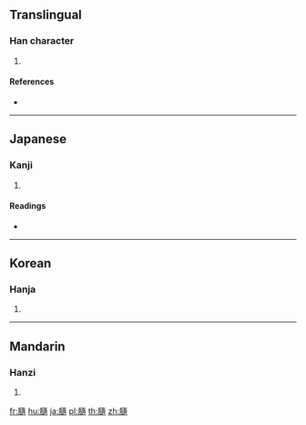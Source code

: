 {{character info/new}}
{{also|髓}}
==Translingual==

===Han character===
{{Han char|rn=130|rad=肉|as=13|sn=17|four=|canj=BYKB}}

# {{defn|Han|sort=肉13}}

====References====
* {{Han ref|kx=0995.140|dkj=29924|dj=1446.260|hdz=32115.110|uh=81B8|ud=33208}}

----

==Japanese==

===Kanji===
{{ja-kanji|grade=|rs=肉13}}

# {{defn|lang=ja|sort=肉13}}

====Readings====
* {{ja-readings|on=[[ずい]] (zui), [[すい]] (sui)|kun=[[あな]] (ana)|nanori=}}

----

==Korean==

===Hanja===
{{ko-hanja|hangeul=수|eumhun=|rv=su|mr=su|y=swu}}

# {{defn|lang=ko|sort=肉13}}

----

==Mandarin==

===Hanzi===
{{cmn-hanzi|pin=[[suǐ]] ([[sui3]])|wg=sui<sup>3</sup>}}

# {{defn|lang=cmn|sort=肉13}}

[[fr:膸]]
[[hu:膸]]
[[ja:膸]]
[[pl:膸]]
[[th:膸]]
[[zh:膸]]